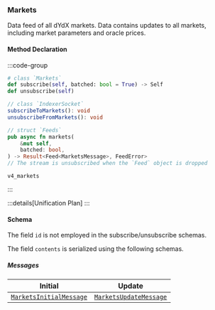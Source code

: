
### Markets

Data feed of all dYdX markets. Data contains updates to all markets, including market parameters and oracle prices.

#### Method Declaration

:::code-group

```python [Python]
# class `Markets`
def subscribe(self, batched: bool = True) -> Self
def unsubscribe(self)
```

```typescript [TypeScript]
// class `IndexerSocket`
subscribeToMarkets(): void
unsubscribeFromMarkets(): void
```

```rust [Rust]
// struct `Feeds`
pub async fn markets(
    &mut self,
    batched: bool,
) -> Result<Feed<MarketsMessage>, FeedError>
// The stream is unsubscribed when the `Feed` object is dropped
```

```url [Channel]
v4_markets
```

:::

:::details[Unification Plan]
:::

#### Schema

The field `id` is not employed in the subscribe/unsubscribe schemas.

The field `contents` is serialized using the following schemas.

##### Messages

| Initial | Update     | 
| ------ | ----------- | 
| [`MarketsInitialMessage`] | [`MarketsUpdateMessage`] <BatchedArray/> |


[`MarketsInitialMessage`]: /types/markets_initial_message
[`MarketsUpdateMessage`]: /types/markets_update_message
